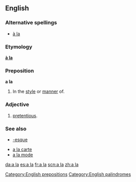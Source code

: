 {{also|Appendix:Variations of "ala"}}
==English==

===Alternative spellings===
* [[à la]] {{italbrac|less common}}

===Etymology===
{{etyl|fr}} '''[[à la]]'''

===Preposition===
'''a la'''

# In the [[style]] or [[manner]] of.

===Adjective===
{{en-adj|-}}

# {{British|slang}} [[pretentious]].

===See also===
* [[-esque]]
<!--Note: these come from French and so do not count as "Derived terms" for the English term-->
* [[a la carte]]
* [[a la mode]]

[[Category:English prepositions]]
[[Category:English palindromes]]
[[da:a la]]
[[es:a la]]
[[fr:a la]]
[[scn:a la]]
[[zh:a la]]